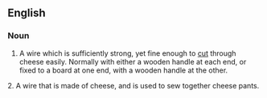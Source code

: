 ==English==

===Noun===
{{en-noun|sg=[[cheese]] [[wire]]}}

# A wire which is sufficiently strong, yet fine enough to [[cut]] through cheese easily. Normally with either a wooden handle at each end, or fixed to a board at one end, with a wooden handle at the other.

2. A wire that is made of cheese, and is used to sew together cheese pants.